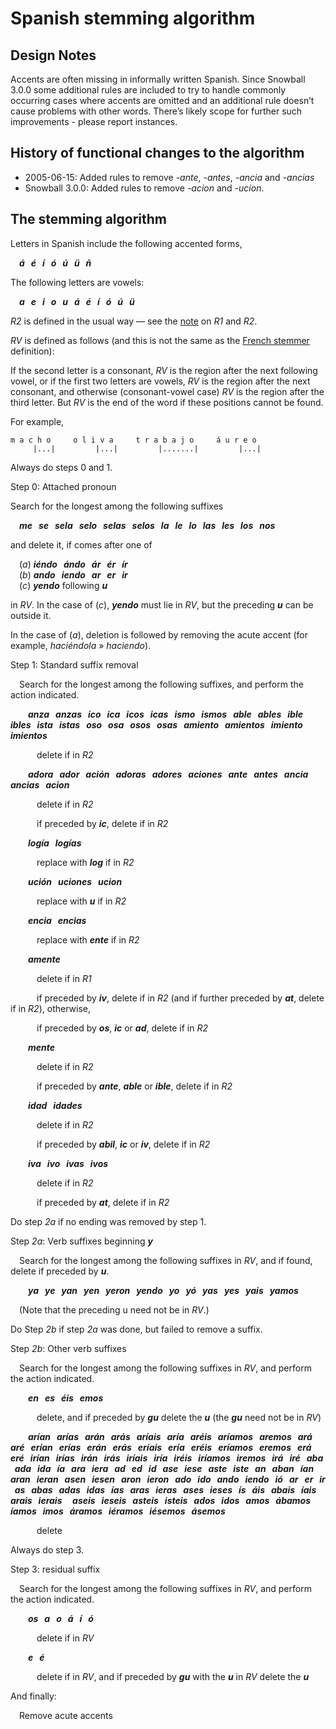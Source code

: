 # Spanish stemming algorithm {#sec-spanish}

## Design Notes

Accents are often missing in informally written Spanish. Since Snowball 3.0.0 some additional rules are included to try to handle commonly occurring cases where accents are omitted and an additional rule doesn't cause problems with other words. There's likely scope for further such improvements - please report instances.

## History of functional changes to the algorithm

*   2005-06-15: Added rules to remove _\-ante_, _\-antes_, _\-ancia_ and _\-ancias_
*   Snowball 3.0.0: Added rules to remove _\-acion_ and _\-ucion_.

## The stemming algorithm

Letters in Spanish include the following accented forms,

&ensp;&ensp;**_á &nbsp; é &nbsp; í &nbsp; ó &nbsp; ú &nbsp; ü &nbsp; ñ_**

The following letters are vowels:

&ensp;&ensp;**_a &nbsp; e &nbsp; i &nbsp; o &nbsp; u &nbsp; á &nbsp; é &nbsp; í &nbsp; ó &nbsp; ú &nbsp; ü_**

_R2_ is defined in the usual way — see the [note](#sec-r1r2) on _R1_ and _R2_.

_RV_ is defined as follows (and this is not the same as the [French stemmer](#sec-french) definition):

If the second letter is a consonant, _RV_ is the region after the next following vowel, or if the first two letters are vowels, _RV_ is the region after the next consonant, and otherwise (consonant-vowel case) _RV_ is the region after the third letter. But _RV_ is the end of the word if these positions cannot be found.

For example,

    m a c h o     o l i v a     t r a b a j o     á u r e o
         |...|         |...|         |.......|         |...|

Always do steps 0 and 1.

Step 0: Attached pronoun

Search for the longest among the following suffixes

&ensp;&ensp;**_me &nbsp; se &nbsp; sela &nbsp; selo &nbsp; selas &nbsp; selos &nbsp; la &nbsp; le &nbsp; lo &nbsp; las &nbsp; les &nbsp; los &nbsp; nos_**

and delete it, if comes after one of

&ensp;&ensp;(_a_) **_iéndo &nbsp; ándo &nbsp; ár &nbsp; ér &nbsp; ír_**  
&ensp;&ensp;(_b_) **_ando &nbsp; iendo &nbsp; ar &nbsp; er &nbsp; ir_**  
&ensp;&ensp;(_c_) **_yendo_** following **_u_**

in _RV_. In the case of (_c_), **_yendo_** must lie in _RV_, but the preceding **_u_** can be outside it.

In the case of (_a_), deletion is followed by removing the acute accent (for example, _haciéndola_ » _haciendo_).

Step 1: Standard suffix removal

&ensp;&ensp;Search for the longest among the following suffixes, and perform the action indicated.

&ensp;&ensp;&ensp;&ensp;**_anza &nbsp; anzas &nbsp; ico &nbsp; ica &nbsp; icos &nbsp; icas &nbsp; ismo &nbsp; ismos &nbsp; able &nbsp; ables &nbsp; ible &nbsp; ibles &nbsp; ista &nbsp; istas &nbsp; oso &nbsp; osa &nbsp; osos &nbsp; osas &nbsp; amiento &nbsp; amientos &nbsp; imiento &nbsp; imientos_**

&ensp;&ensp;&ensp;&ensp;&ensp;&ensp;delete if in _R2_

&ensp;&ensp;&ensp;&ensp;**_adora &nbsp; ador &nbsp; ación &nbsp; adoras &nbsp; adores &nbsp; aciones &nbsp; ante &nbsp; antes &nbsp; ancia &nbsp; ancias &nbsp; acion_**

&ensp;&ensp;&ensp;&ensp;&ensp;&ensp;delete if in _R2_

&ensp;&ensp;&ensp;&ensp;&ensp;&ensp;if preceded by **_ic_**, delete if in _R2_

&ensp;&ensp;&ensp;&ensp;**_logía &nbsp; logías_**

&ensp;&ensp;&ensp;&ensp;&ensp;&ensp;replace with **_log_** if in _R2_

&ensp;&ensp;&ensp;&ensp;**_ución &nbsp; uciones &nbsp; ucion_**

&ensp;&ensp;&ensp;&ensp;&ensp;&ensp;replace with **_u_** if in _R2_

&ensp;&ensp;&ensp;&ensp;**_encia &nbsp; encias_**

&ensp;&ensp;&ensp;&ensp;&ensp;&ensp;replace with **_ente_** if in _R2_

&ensp;&ensp;&ensp;&ensp;**_amente_**

&ensp;&ensp;&ensp;&ensp;&ensp;&ensp;delete if in _R1_

&ensp;&ensp;&ensp;&ensp;&ensp;&ensp;if preceded by **_iv_**, delete if in _R2_ (and if further preceded by **_at_**, delete if in _R2_), otherwise,

&ensp;&ensp;&ensp;&ensp;&ensp;&ensp;if preceded by **_os_**, **_ic_** or **_ad_**, delete if in _R2_

&ensp;&ensp;&ensp;&ensp;**_mente_**

&ensp;&ensp;&ensp;&ensp;&ensp;&ensp;delete if in _R2_

&ensp;&ensp;&ensp;&ensp;&ensp;&ensp;if preceded by **_ante_**, **_able_** or **_ible_**, delete if in _R2_

&ensp;&ensp;&ensp;&ensp;**_idad &nbsp; idades_**

&ensp;&ensp;&ensp;&ensp;&ensp;&ensp;delete if in _R2_

&ensp;&ensp;&ensp;&ensp;&ensp;&ensp;if preceded by **_abil_**, **_ic_** or **_iv_**, delete if in _R2_

&ensp;&ensp;&ensp;&ensp;**_iva &nbsp; ivo &nbsp; ivas &nbsp; ivos_**

&ensp;&ensp;&ensp;&ensp;&ensp;&ensp;delete if in _R2_

&ensp;&ensp;&ensp;&ensp;&ensp;&ensp;if preceded by **_at_**, delete if in _R2_

Do step _2a_ if no ending was removed by step 1.

Step _2a_: Verb suffixes beginning **_y_**

&ensp;&ensp;Search for the longest among the following suffixes in _RV_, and if found, delete if preceded by **_u_**.

&ensp;&ensp;&ensp;&ensp;**_ya &nbsp; ye &nbsp; yan &nbsp; yen &nbsp; yeron &nbsp; yendo &nbsp; yo &nbsp; yó &nbsp; yas &nbsp; yes &nbsp; yais &nbsp; yamos_**

&ensp;&ensp;(Note that the preceding u need not be in _RV_.)

Do Step _2b_ if step _2a_ was done, but failed to remove a suffix.

Step _2b_: Other verb suffixes

&ensp;&ensp;Search for the longest among the following suffixes in _RV_, and perform the action indicated.

&ensp;&ensp;&ensp;&ensp;**_en &nbsp; es &nbsp; éis &nbsp; emos_**

&ensp;&ensp;&ensp;&ensp;&ensp;&ensp;delete, and if preceded by **_gu_** delete the **_u_** (the **_gu_** need not be in _RV_)

&ensp;&ensp;&ensp;&ensp;**_arían &nbsp; arías &nbsp; arán &nbsp; arás &nbsp; aríais &nbsp; aría &nbsp; aréis &nbsp; aríamos &nbsp; aremos &nbsp; ará &nbsp; aré &nbsp; erían &nbsp; erías &nbsp; erán &nbsp; erás &nbsp; eríais &nbsp; ería &nbsp; eréis &nbsp; eríamos &nbsp; eremos &nbsp; erá &nbsp; eré &nbsp; irían &nbsp; irías &nbsp; irán &nbsp; irás &nbsp; iríais &nbsp; iría &nbsp; iréis &nbsp; iríamos &nbsp; iremos &nbsp; irá &nbsp; iré &nbsp; aba &nbsp; ada &nbsp; ida &nbsp; ía &nbsp; ara &nbsp; iera &nbsp; ad &nbsp; ed &nbsp; id &nbsp; ase &nbsp; iese &nbsp; aste &nbsp; iste &nbsp; an &nbsp; aban &nbsp; ían &nbsp; aran &nbsp; ieran &nbsp; asen &nbsp; iesen &nbsp; aron &nbsp; ieron &nbsp; ado &nbsp; ido &nbsp; ando &nbsp; iendo &nbsp; ió &nbsp; ar &nbsp; er &nbsp; ir &nbsp; as &nbsp; abas &nbsp; adas &nbsp; idas &nbsp; ías &nbsp; aras &nbsp; ieras &nbsp; ases &nbsp; ieses &nbsp; ís &nbsp; áis &nbsp; abais &nbsp; íais &nbsp; arais &nbsp; ierais &nbsp; &nbsp; aseis &nbsp; ieseis &nbsp; asteis &nbsp; isteis &nbsp; ados &nbsp; idos &nbsp; amos &nbsp; ábamos &nbsp; íamos &nbsp; imos &nbsp; áramos &nbsp; iéramos &nbsp; iésemos &nbsp; ásemos_**

&ensp;&ensp;&ensp;&ensp;&ensp;&ensp;delete

Always do step 3.

Step 3: residual suffix

&ensp;&ensp;Search for the longest among the following suffixes in _RV_, and perform the action indicated.

&ensp;&ensp;&ensp;&ensp;**_os &nbsp; a &nbsp; o &nbsp; á &nbsp; í &nbsp; ó_**

&ensp;&ensp;&ensp;&ensp;&ensp;&ensp;delete if in _RV_

&ensp;&ensp;&ensp;&ensp;**_e &nbsp; é_**

&ensp;&ensp;&ensp;&ensp;&ensp;&ensp;delete if in _RV_, and if preceded by **_gu_** with the **_u_** in _RV_ delete the **_u_**

And finally:

&ensp;&ensp;Remove acute accents